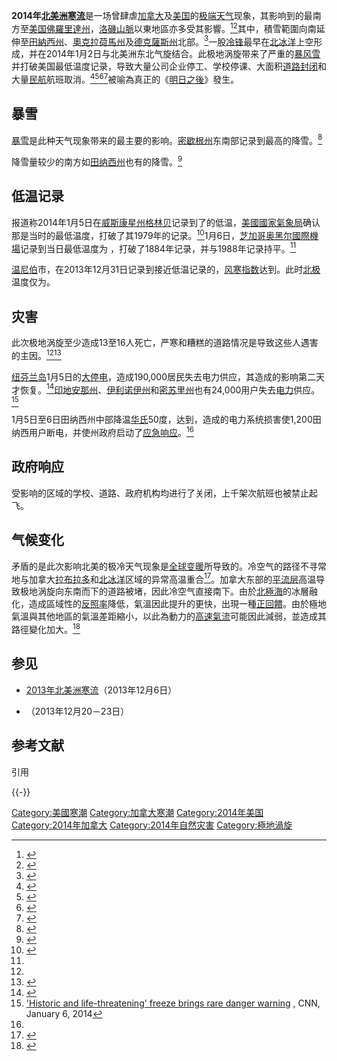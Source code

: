 {{Expand English|2014 North American cold wave}}
{{NoteTA
|G1=USState
|G2=Movie
}}
{{Infobox winter storm
  | name                = 2014年北美洲寒流
  | image location      = center
  | image               = File:GOES-13 2 Jan 2014 1745z satellite.png
  | caption             = 一幅{{link-en|GOES 13|GOES 13}}衛星影像，顯示1月2日的嚴寒冬季天氣
  | date formed         = 2014年1月2日
  | date dissipated     = 2014年4月10日
  | maximum amount      = 
  | pressure            = {{convert|939|hPa|inHg|abbr=on}}<ref>{{cite web|url=http://www.webcitation.org/6MTJT1l0f|title=North America Zoom-in Surface Weather Map|date=8 January 2014|publisher=National Weather Service|accessdate=January 8, 2014|archive-date=2014-01-08|archive-url=https://web.archive.org/web/20140108123027/http://www.webcitation.org/6MTJT1l0f|dead-url=no}}</ref>
  | gust                = 
  | total damages (USD) =
  | total fatalities    = 21<ref>{{cite news |url=http://www.cbc.ca/news/world/u-s-polar-vortex-sets-record-low-temps-kills-21-1.2488354 |title=U.S. polar vortex sets record low temps, kills 21 |newspaper=CBC News |date=January 8, 2014 |accessdate=2014-01-09 |archive-date=2014-01-08 |archive-url=https://web.archive.org/web/20140108122502/http://www.cbc.ca/news/world/u-s-polar-vortex-sets-record-low-temps-kills-21-1.2488354 |dead-url=no }}</ref>
  |areas affected       = {{Flagcountry|Canada}}<br />{{Flagcountry|United States}}<br />{{Flagcountry|Mexico}}<br />{{Flagcountry|United Kingdom}}
}}
'''2014年[[北美洲|北美洲]][[寒潮|寒流]]'''是一场曾肆虐[[加拿大|加拿大]]及[[美国|美国]]的[[极端天气|极端天气]]现象，其影响到的最南方至[[美国|美国]][[佛羅里達州|佛羅里達州]]，[[洛磯山脈|洛磯山脈]]以東地區亦多受其影響。<ref>{{cite web
 |author1      = Matt Smith
 |author2      = Josh Levs
 |title        = 'It's too darn cold': Historic freeze brings rare danger warning
 |url          = http://edition.cnn.com/2014/01/06/us/winter-weather/index.html
 |publisher    = [[CNN|CNN]]
 |date         = January 7, 2014
 |accessdate   = January 7, 2014
 |archive-date = 2014-01-07
 |archive-url  = https://web.archive.org/web/20140107111941/http://edition.cnn.com/2014/01/06/us/winter-weather/index.html
 |dead-url     = no
}}</ref><ref name=NPR_Calamur>{{cite web
 |last         = Gutro
 |first        = Rob
 |title        = Polar Vortex Enters Northern U.S.
 |url          = http://www.nasa.gov/content/goddard/polar-vortex-enters-northern-us/#.Usyt2iiyVcg
 |publisher    = [[NASA|NASA]]
 |work         = NASA's Goddard Space Flight Center
 |accessdate   = January 8, 2014
 |archive-date = 2014-01-08
 |archive-url  = https://web.archive.org/web/20140108025049/http://www.nasa.gov/content/goddard/polar-vortex-enters-northern-us/#.Usyt2iiyVcg
 |dead-url     = no
}}</ref>其中，積雪範圍向南延伸至[[田納西州|田納西州]]、[[奧克拉荷馬州|奧克拉荷馬州]]及[[德克薩斯州|德克薩斯州]]北部。<ref>{{Cite web |url=https://en.wikipedia.org/wiki/File:Noaa_current_snow_ice_canada_usa_1-6-2014.png |title=Noaa current snow ice canada usa 1-6-2014.png |accessdate=2014-01-08 |archive-date=2015-03-26 |archive-url=https://web.archive.org/web/20150326144759/https://en.wikipedia.org/wiki/File:Noaa_current_snow_ice_canada_usa_1-6-2014.png |dead-url=no }}</ref>一股[[冷锋|冷锋]]最早在[[北冰洋|北冰洋]]上空形成，并在2014年1月2日与北美洲东北气旋结合。此极地涡旋带来了严重的[[暴风雪|暴风雪]]并打破美国最低温度记录，导致大量公司企业停工、学校停课、大面积[[道路封闭|道路封闭]]和大量[[民航|民航]]航班取消。<ref name=BBC>{{cite web
 |title        = N America weather: Polar vortex brings record temperatures
 |url          = http://www.bbc.co.uk/news/world-us-canada-25609411
 |publisher    = [[BBC_News_Online|BBC News Online]]
 |work         = BBC News - US & Canada
 |date         = January 6, 2014
 |accessdate   = January 6, 2014
 |archive-date = 2014-01-07
 |archive-url  = https://web.archive.org/web/20140107124817/http://www.bbc.co.uk/news/world-us-canada-25609411
 |dead-url     = no
}}</ref><ref name=NYT_Preston>{{cite web
 |last         = Preston
 |first        = Jennifer
 |title        = ‘Polar Vortex’ Brings Coldest Temperatures in Decades
 |url          = http://thelede.blogs.nytimes.com/2014/01/06/polar-vortex-brings-coldest-temperatures-in-decades/?hp&_r=0
 |work         = The Lede
 |publisher    = [[The_New_York_Times|The New York Times]]
 |accessdate   = January 6, 2014
 |date         = January 6, 2014
 |archive-date = 2018-03-06
 |archive-url  = https://web.archive.org/web/20180306231048/https://thelede.blogs.nytimes.com/2014/01/06/polar-vortex-brings-coldest-temperatures-in-decades/?hp&_r=0
 |dead-url     = no
}}</ref><ref>{{citeweb
 |last         = Preston
 |first        = Jennifer
 |title        = ‘Polar Vortex’ Brings Coldest Temperatures in Decades
 |url          = http://thelede.blogs.nytimes.com/2014/01/06/polar-vortex-brings-coldest-temperatures-in-decades/?hp&_r=0
 |work         = The Lede
 |publisher    = [[The_New_York_Times|The New York Times]]
 |accessdate   = January 6, 2014
 |date         = January 6, 2014
 |archive-date = 2018-03-06
 |archive-url  = https://web.archive.org/web/20180306231048/https://thelede.blogs.nytimes.com/2014/01/06/polar-vortex-brings-coldest-temperatures-in-decades/?hp&_r=0
 |dead-url     = no
}}</ref><ref>{{citeweb
 |url          = http://www.dailymail.co.uk/news/article-2534477/Arctic-Monday-commute-140-million-Americans-polar-vortex-barrels-half-country-causing-coldest-temperatures-20-years-wind-chill-warnings-Montana-Alabama.html
 |title        = Arctic Monday for 140 million as 'POLAR VORTEX' barrels across the US: 4,400 flights canceled, schools closed as far south as ATLANTA and the coldest temperatures recorded in 20 years
 |publisher    = [[Daily_Mail|Daily Mail]]
 |date         = 6 January 2014
 |accessdate   = 7 January 2014
 |archive-date = 2014-01-07
 |archive-url  = https://web.archive.org/web/20140107121603/http://www.dailymail.co.uk/news/article-2534477/Arctic-Monday-commute-140-million-Americans-polar-vortex-barrels-half-country-causing-coldest-temperatures-20-years-wind-chill-warnings-Montana-Alabama.html
 |dead-url     = no
}}</ref>被喻為真正的《[[明日之後|明日之後]]》發生。

==暴雪==
[[雪暴|暴雪]]是此种天气现象带来的最主要的影响。[[密歇根州|密歇根州]]东南部记录到最高{{convert|5|to|18|in}}的降雪。<ref>{{Cite web |url=http://www.clickondetroit.com/blob/view/-/23796294/data/1/-/ltm3g6/-/Snow-totals-Jan-6-2013-pdf.pdf |title=存档副本 |access-date=2014-01-07 |archive-url=https://web.archive.org/web/20140107050037/http://www.clickondetroit.com/blob/view/-/23796294/data/1/-/ltm3g6/-/Snow-totals-Jan-6-2013-pdf.pdf |archive-date=2014-01-07 |dead-url=yes }}</ref>

降雪量较少的南方如[[田纳西州|田纳西州]]也有{{convert|0.5|and|2|in}}的降雪。<ref name="WTVF">{{cite web|url=http://www.newschannel5.com/story/24360880/dangerously-cold-temperatures-settle-into-mid-state|title=Dangerously Cold Temperatures Settle Into Mid-State|publisher=Nashville News Channel 5|date=January 6, 2014|accessdate=January 6, 2014|archive-date=2014-01-07|archive-url=https://web.archive.org/web/20140107093743/http://www.newschannel5.com/story/24360880/dangerously-cold-temperatures-settle-into-mid-state|dead-url=no}}</ref>

==低温记录==
报道称2014年1月5日在[[威斯康星州|威斯康星州]][[格林贝_(威斯康星州)|格林贝]]记录到了{{convert|-18|F|C}}的低温，[[美國國家氣象局|美國國家氣象局]]确认那是当时的最低温度，打破了其1979年的记录。<ref name=FOX_DeMarche>{{cite web|last=DeMarche|first=Edmund|title='Polar vortex' set to bring dangerous, record-breaking cold to much of US|url=http://www.foxnews.com/weather/2014/01/04/polar-vortex-to-blast-frigid-air-over-much-us/|work=FoxNews.com|publisher=Fox News|accessdate=January 6, 2014|date=January 4, 2014|archive-date=2014-01-07|archive-url=https://web.archive.org/web/20140107123023/http://www.foxnews.com/weather/2014/01/04/polar-vortex-to-blast-frigid-air-over-much-us/|dead-url=no}}</ref>1月6日，[[芝加哥|芝加哥]][[奥黑尔國際機場|奥黑尔國際機場]]记录到当日最低温度为 {{convert|-15|F|C}}，打破了1884年记录，并与1988年记录持平。<ref name=NYT_Preston></ref> 

[[温尼伯|温尼伯]]市，在2013年12月31日记录到接近低温记录的{{convert|-36.2|F|C}}，[[风寒指数|风寒指数]]达到{{convert|-54|F|C}}。此时[[北极|北极]]温度仅为{{convert|-20|F|C}}。

==灾害==
此次极地涡旋至少造成13至16人死亡，严寒和糟糕的道路情况是导致这些人遇害的主因。<ref name=FOX_DeMarche></ref><ref name=ABC_Castellano>{{cite news |url=http://abcnews.go.com/US/11-died-winter-storm-dumped-feet-snow-northeast/story?id=21407724 |title=At Least 13 Died in Winter Storm That Dumped More Than 2 Feet of Snow Over Northeast |newspaper=ABC News |date=January 3, 2013 |last=Castellano |first=Anthony |accessdate=2014-01-07 |archive-date=2014-01-06 |archive-url=https://web.archive.org/web/20140106220059/http://abcnews.go.com/US/11-died-winter-storm-dumped-feet-snow-northeast/story?id=21407724 |dead-url=no }}</ref>

[[纽芬兰岛|纽芬兰岛]]1月5日的[[大停电|大停电]]，造成190,000居民失去电力供应，其造成的影响第二天才恢复。<ref>{{cite web|last=CTVNews.ca Staff|title=Power restored to majority of customers in Newfoundland|url=http://www.ctvnews.ca/canada/power-restored-to-majority-of-customers-in-newfoundland-1.1619173|work=CTV News|publisher=Bell Media|accessdate=January 6, 2014|date=January 6, 2014|archive-date=2014-01-07|archive-url=https://web.archive.org/web/20140107071951/http://www.ctvnews.ca/canada/power-restored-to-majority-of-customers-in-newfoundland-1.1619173|dead-url=no}}</ref>[[印地安那州|印地安那州]]、[[伊利诺伊州|伊利诺伊州]]和[[密苏里州|密苏里州]]也有24,000用户失去[[电力|电力]]供应。<ref>[http://www.cnn.com/2014/01/06/us/winter-weather/index.html?hpt=hp_t1 'Historic and life-threatening' freeze brings rare danger warning] {{Wayback|url=http://www.cnn.com/2014/01/06/us/winter-weather/index.html?hpt=hp_t1 |date=20140107113653 }}, CNN, January 6, 2014</ref>

1月5日至6日田纳西州中部降温[[华氏|华氏]]50度，达到{{convert|9|F|C}}，造成的电力系统损害使1,200田纳西用户断电，并使州政府启动了[[应急响应|应急响应]]。<ref name="WTVF"/>

==政府响应==
受影响的区域的学校、道路、政府机构均进行了关闭，上千架次航班也被禁止起飞。

==气候变化==
矛盾的是此次影响北美的极冷天气现象是[[全球变暖|全球变暖]]所导致的。冷空气的路径不寻常地与加拿大[[拉布拉多|拉布拉多]]和[[北冰洋|北冰洋]]区域的异常高温重合<ref>{{cite web|url=http://www.climatecentral.org/news/arctic-outbreak-when-the-north-pole-came-to-ohio-16906|title=Arctic Outbreak: When the North Pole Came to Ohio|author=Andrew Freedman|date=2014-01-02|accessdate=2014-01-07|archive-date=2014-01-07|archive-url=https://web.archive.org/web/20140107131132/http://www.climatecentral.org/news/arctic-outbreak-when-the-north-pole-came-to-ohio-16906|dead-url=no}}</ref>。加拿大东部的[[平流层|平流层]]高温导致极地涡旋向东南而下的道路被堵，因此冷空气直接南下。由於[[北極海|北極海]]的冰層融化，造成區域性的[[反照率|反照率]]降低，氣溫因此提升的更快，出現一種[[正回饋|正回饋]]。由於極地氣溫與其他地區的氣溫差距縮小，以此為動力的[[高速氣流|高速氣流]]可能因此減弱，並造成其路徑變化加大。<ref>{{Citation
 |first        = Bryan
 |last         = Walsh
 |authorlink   = 
 |title        = Polar Vortex: Climate Change Might Just Be Driving the Historic Cold Snap
 |url          = http://science.time.com/2014/01/06/climate-change-driving-cold-weather/
 |publisher    = [[TIME|TIME]]
 |date         = 2014-01-06
 |accessdate   = 2014-01-07
 |archive-date = 2018-01-11
 |archive-url  = https://web.archive.org/web/20180111215416/http://science.time.com/2014/01/06/climate-change-driving-cold-weather/
 |dead-url     = yes
}}</ref>

==参见==
*[[2013年北美洲寒流|2013年北美洲寒流]]（2013年12月6日）
*{{link-en|2013年加拿大中部及東部冰暴|2013 Central and Eastern Canada ice storm}}（2013年12月20－23日）

== 参考文献 ==
; 引用
{{Reflist|30em}}

{{-}}
{{寒潮|state=expanded}}

[[Category:美國寒潮|Category:美國寒潮]]
[[Category:加拿大寒潮|Category:加拿大寒潮]]
[[Category:2014年美国|Category:2014年美国]]
[[Category:2014年加拿大|Category:2014年加拿大]]
[[Category:2014年自然灾害|Category:2014年自然灾害]]
[[Category:極地渦旋|Category:極地渦旋]]